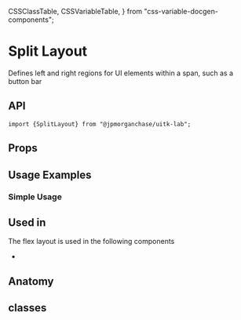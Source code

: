   CSSClassTable,
  CSSVariableTable,
} from "css-variable-docgen-components";

<Meta title="Layout/Docs/SplitLayout" component={SplitLayout} />

# Split Layout

Defines left and right regions for UI elements within a span, such as a button bar

<Canvas>
  <Story id="layout-splitlayout--default-split-layout" />
</Canvas>

## API

```
import {SplitLayout} from "@jpmorganchase/uitk-lab";
```

## Props

<ArgsTable of={SplitLayout} />

## Usage Examples

### Simple Usage

<Canvas>
  <Story id="layout-splitlayout--button-bar-in-split-layout" />
</Canvas>

## Used in

The flex layout is used in the following components

- []()

## Anatomy

<Canvas>
  <Story name="Split Layout Anatomy">
    <ComponentAnatomy showLegend>
      <SplitLayout>
        <FlexItem></FlexItem>
      </SplitLayout>
    </ComponentAnatomy>
  </Story>
</Canvas>

## classes

<CSSClassTable of={SplitLayout} />

<!-- ### characteristics -->
<!-- - []() -->
